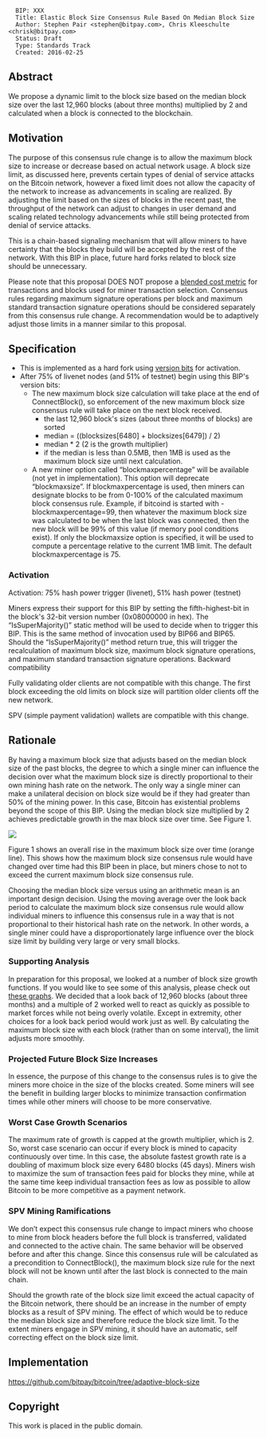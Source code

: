 ﻿<pre>
  BIP: XXX
  Title: Elastic Block Size Consensus Rule Based On Median Block Size
  Author: Stephen Pair <stephen@bitpay.com>, Chris Kleeschulte <chrisk@bitpay.com>
  Status: Draft
  Type: Standards Track
  Created: 2016-02-25
</pre>


==Abstract==


We propose a dynamic limit to the block size based on the median block size over the last 12,960 blocks (about three months) multiplied by 2 and calculated when a block is connected to the blockchain.


==Motivation==


The purpose of this consensus rule change is to allow the maximum block size to increase or decrease based on actual network usage. A block size limit, as discussed here, prevents certain types of denial of service attacks on the Bitcoin network, however a fixed limit does not allow the capacity of the network to increase as advancements in scaling are realized.  By adjusting the limit based on the sizes of blocks in the recent past, the throughput of the network can adjust to changes in user demand and scaling related technology advancements while still being protected from denial of service attacks.


This is a chain-based signaling mechanism that will allow miners to have certainty that the blocks they build will be accepted by the rest of the network. With this BIP in place, future hard forks related to block size should be unnecessary.


Please note that this proposal DOES NOT propose a [[https://gist.github.com/gavinandresen/54f6e24b830781aae1f4|blended cost metric]] for transactions and blocks used for miner transaction selection. Consensus rules regarding maximum signature operations per block and maximum standard transaction signature operations should be considered separately from this consensus rule change. A recommendation would be to adaptively adjust those limits in a manner similar to this proposal.


==Specification==


* This is implemented as a hard fork using [[https://github.com/bitcoin/bips/blob/master/bip-0009.mediawiki|version bits]] for activation.
* After 75% of livenet nodes (and 51% of testnet) begin using this BIP's version bits:
** The new maximum block size calculation will take place at the end of ConnectBlock(), so enforcement of the new maximum block size consensus rule will take place on the next block received.
*** the last 12,960 block's sizes (about three months of blocks) are sorted
*** median = ((blocksizes[6480] + blocksizes[6479]) / 2)
*** median * 2 (2 is the growth multiplier)
*** if the median is less than 0.5MB, then 1MB is used as the maximum block size until next calculation.
** A new miner option called “blockmaxpercentage” will be available (not yet in implementation). This option will deprecate “blockmaxsize”. If blockmaxpercentage is used, then miners can designate blocks to be from 0-100% of the calculated maximum block consensus rule. Example, if bitcoind is started with -blockmaxpercentage=99, then whatever the maximum block size was calculated to be when the last block was connected, then the new block will be 99% of this value (if memory pool conditions exist). If only the blockmaxsize option is specified, it will be used to compute a percentage relative to the current 1MB limit. The default blockmaxpercentage is 75.


===Activation===
Activation: 75% hash power trigger (livenet), 51% hash power (testnet)


Miners express their support for this BIP by setting the fifth-highest-bit in the block's 32-bit version number (0x08000000 in hex). The “IsSuperMajority()” static method will be used to decide when to trigger this BIP. This is the same method of invocation used by BIP66 and BIP65. Should the “IsSuperMajority()” method return true, this will trigger the recalculation of maximum block size, maximum block signature operations, and maximum standard transaction signature operations.
Backward compatibility

Fully validating older clients are not compatible with this change. The first block exceeding the old limits on block size will partition older clients off the new network.

SPV (simple payment validation) wallets are compatible with this change.

==Rationale==


By having a maximum block size that adjusts based on the median block size of the past blocks, the degree to which a single miner can influence the decision over what the maximum block size is directly proportional to their own mining hash rate on the network. The only way a single miner can make a unilateral decision on block size would be if they had greater than 50% of the mining power. In this case, Bitcoin has existential problems beyond the scope of this BIP. Using the median block size multiplied by 2 achieves predictable growth in the max block size over time. See Figure 1.

<img src="bip-adaptiveblocksize/medianblocksize.png" align="middle"></img>

Figure 1 shows an overall rise in the maximum block size over time (orange line). This shows how the maximum block size consensus rule would have changed over time had this BIP been in place, but miners chose to not to exceed the current maximum block size consensus rule.


Choosing the median block size versus using an arithmetic mean is an important design decision. Using the moving average over the look back period to calculate the maximum block size consensus rule would allow individual miners to influence this consensus rule in a way that is not proportional to their historical hash rate on the network. In other words, a single miner could have a disproportionately large influence over the block size limit by building very large or very small blocks.


===Supporting Analysis===
In preparation for this proposal, we looked at a number of block size growth functions. If you would like to see some of this analysis, please check out [[http://bitpay.github.io/blockchain-data|these graphs]].
We decided that a look back of 12,960 blocks (about three months) and a multiple of 2 worked well to react as quickly as possible to market forces while not being overly volatile.  Except in extremity, other choices for a look back period would work just as well. By calculating the maximum block size with each block (rather than on some interval), the limit adjusts more smoothly.


===Projected Future Block Size Increases===
In essence, the purpose of this change to the consensus rules is to give the miners more choice in the size of the blocks created. Some miners will see the benefit in building larger blocks to minimize transaction confirmation times while other miners will choose to be more conservative. 


===Worst Case Growth Scenarios===
The maximum rate of growth is capped at the growth multiplier, which is 2. So, worst case scenario can occur if every block is mined to capacity continuously over time. In this case, the absolute fastest growth rate is a doubling of maximum block size every 6480 blocks (45 days). Miners wish to maximize the sum of transaction fees paid for blocks they mine, while at the same time keep individual transaction fees as low as possible to allow Bitcoin to be more competitive as a payment network.


===SPV Mining Ramifications===
We don’t expect this consensus rule change to impact miners who choose to mine from block headers before the full block is transferred, validated and connected to the active chain. The same behavior will be observed before and after this change. Since this consensus rule will be calculated as a precondition to ConnectBlock(), the maximum block size rule for the next block will not be known until after the last block is connected to the main chain.


Should the growth rate of the block size limit exceed the actual capacity of the Bitcoin network, there should be an increase in the number of empty blocks as a result of SPV mining.  The effect of which would be to reduce the median block size and therefore reduce the block size limit.  To the extent miners engage in SPV mining, it should have an automatic, self correcting effect on the block size limit.


==Implementation==
https://github.com/bitpay/bitcoin/tree/adaptive-block-size


==Copyright==
This work is placed in the public domain.
